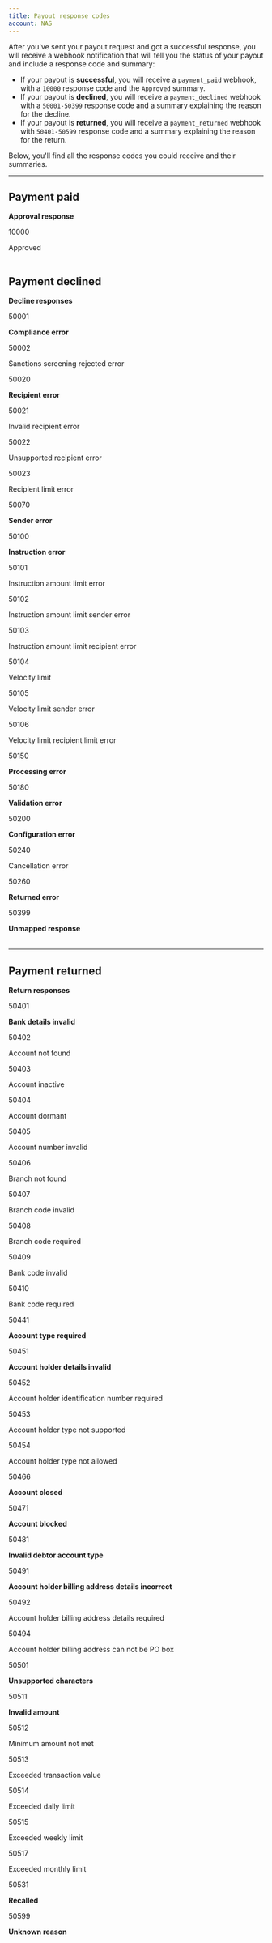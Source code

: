 ```yaml
---
title: Payout response codes
account: NAS
---
```


After you've sent your payout request and got a successful response, you will receive a webhook notification that will tell you the status of your payout and include a response code and summary:

- If your payout is **successful**, you will receive a `payment_paid` webhook, with a `10000` response code and the `Approved` summary.
- If your payout is **declined**, you will receive a `payment_declined` webhook with a `50001-50399` response code and a summary explaining the reason for the decline.
- If your payout is **returned**, you will receive a `payment_returned` webhook with `50401-50599` response code and a summary explaining the reason for the return.

Below, you'll find all the response codes you could receive and their summaries.

---

## Payment paid

<Table>
<TableHead headers={['Code', 'Summary']} />
<TableBody>
<TableSubhead colspan="2" color="blue">

**Approval response**

</TableSubhead>
<TableRow>
<TableCell>

10000

</TableCell>
<TableCell>

Approved

</TableCell>
</TableRow>
</TableBody>
</Table>

## Payment declined

<Table>
<TableHead headers={['Code', 'Summary']} />
<TableBody>
<TableSubhead colspan="2" color="blue">

**Decline responses**

</TableSubhead>
<TableRow>
<TableCell>

50001

</TableCell>
<TableCell>

**Compliance error**

</TableCell>
</TableRow>
<TableRow>
<TableCell>

50002

</TableCell>
<TableCell>

Sanctions screening rejected error

</TableCell>
</TableRow>
<TableRow>
<TableCell>

50020

</TableCell>
<TableCell>

**Recipient error**

</TableCell>
</TableRow>
<TableRow>
<TableCell>

50021

</TableCell>
<TableCell>

Invalid recipient error

</TableCell>
</TableRow>
<TableRow>
<TableCell>

50022

</TableCell>
<TableCell>

Unsupported recipient error

</TableCell>
</TableRow>
<TableRow>
<TableCell>

50023

</TableCell>
<TableCell>

Recipient limit error

</TableCell>
</TableRow>
<TableRow>
<TableCell>

50070

</TableCell>
<TableCell>

**Sender error**

</TableCell>
</TableRow>
<TableRow>
<TableCell>

50100

</TableCell>
<TableCell>

**Instruction error**

</TableCell>
</TableRow>
<TableRow>
<TableCell>

50101

</TableCell>
<TableCell>

Instruction amount limit error

</TableCell>
</TableRow>
<TableRow>
<TableCell>

50102

</TableCell>
<TableCell>

Instruction amount limit sender error

</TableCell>
</TableRow>
<TableRow>
<TableCell>

50103

</TableCell>
<TableCell>

Instruction amount limit recipient error

</TableCell>
</TableRow>
<TableRow>
<TableCell>

50104

</TableCell>
<TableCell>

Velocity limit

</TableCell>
</TableRow>
<TableRow>
<TableCell>

50105

</TableCell>
<TableCell>

Velocity limit sender error

</TableCell>
</TableRow>
<TableRow>
<TableCell>

50106

</TableCell>
<TableCell>

Velocity limit recipient limit error

</TableCell>
</TableRow>
<TableRow>
<TableCell>

50150

</TableCell>
<TableCell>

**Processing error**

</TableCell>
</TableRow>
<TableRow>
<TableCell>

50180

</TableCell>
<TableCell>

**Validation error**

</TableCell>
</TableRow>
<TableRow>
<TableCell>

50200

</TableCell>
<TableCell>

**Configuration error**

</TableCell>
</TableRow>
<TableRow>
<TableCell>

50240

</TableCell>
<TableCell>

Cancellation error

</TableCell>
</TableRow>
<TableRow>
<TableCell>

50260

</TableCell>
<TableCell>

**Returned error**

</TableCell>
</TableRow>
<TableRow>
<TableCell>

50399

</TableCell>
<TableCell>

**Unmapped response**

</TableCell>
</TableRow>
</TableBody>
</Table>

---

## Payment returned

<Table>
<TableHead headers={['Code', 'Summary']} />
<TableBody>
<TableSubhead colspan="2" color="blue">

**Return responses**

</TableSubhead>
<TableRow>
<TableCell>

50401

</TableCell>
<TableCell>

**Bank details invalid**

</TableCell>
</TableRow>
<TableRow>
<TableCell>

50402

</TableCell>
<TableCell>

Account not found

</TableCell>
</TableRow>
<TableRow>
<TableCell>

50403

</TableCell>
<TableCell>

Account inactive

</TableCell>
</TableRow>
<TableRow>
<TableCell>

50404

</TableCell>
<TableCell>

Account dormant

</TableCell>
</TableRow>
<TableRow>
<TableCell>

50405

</TableCell>
<TableCell>

Account number invalid

</TableCell>
</TableRow>
<TableRow>
<TableCell>

50406

</TableCell>
<TableCell>

Branch not found

</TableCell>
</TableRow>
<TableRow>
<TableCell>

50407

</TableCell>
<TableCell>

Branch code invalid

</TableCell>
</TableRow>
<TableRow>
<TableCell>

50408

</TableCell>
<TableCell>

Branch code required

</TableCell>
</TableRow>
<TableRow>
<TableCell>

50409

</TableCell>
<TableCell>

Bank code invalid

</TableCell>
</TableRow>
<TableRow>
<TableCell>

50410

</TableCell>
<TableCell>

Bank code required

</TableCell>
</TableRow>
<TableRow>
<TableCell>

50441

</TableCell>
<TableCell>

**Account type required**

</TableCell>
</TableRow>
<TableRow>
<TableCell>

50451

</TableCell>
<TableCell>

**Account holder details invalid**

</TableCell>
</TableRow>
<TableRow>
<TableCell>

50452

</TableCell>
<TableCell>

Account holder identification number required

</TableCell>
</TableRow>
<TableRow>
<TableCell>

50453

</TableCell>
<TableCell>

Account holder type not supported

</TableCell>
</TableRow>
<TableRow>
<TableCell>

50454

</TableCell>
<TableCell>

Account holder type not allowed

</TableCell>
</TableRow>
<TableRow>
<TableCell>

50466

</TableCell>
<TableCell>

**Account closed**

</TableCell>
</TableRow>
<TableRow>
<TableCell>

50471

</TableCell>
<TableCell>

**Account blocked**

</TableCell>
</TableRow>
<TableRow>
<TableCell>

50481

</TableCell>
<TableCell>

**Invalid debtor account type**

</TableCell>
</TableRow>
<TableRow>
<TableCell>

50491

</TableCell>
<TableCell>

**Account holder billing address details incorrect**

</TableCell>
</TableRow>
<TableRow>
<TableCell>

50492

</TableCell>
<TableCell>

Account holder billing address details required

</TableCell>
</TableRow>
<TableRow>
<TableCell>

50494

</TableCell>
<TableCell>

Account holder billing address can not be PO box

</TableCell>
</TableRow>
<TableRow>
<TableCell>

50501

</TableCell>
<TableCell>

**Unsupported characters**

</TableCell>
</TableRow>
<TableRow>
<TableCell>

50511

</TableCell>
<TableCell>

**Invalid amount**

</TableCell>
</TableRow>
<TableRow>
<TableCell>

50512

</TableCell>
<TableCell>

Minimum amount not met

</TableCell>
</TableRow>
<TableRow>
<TableCell>

50513

</TableCell>
<TableCell>

Exceeded transaction value

</TableCell>
</TableRow>
<TableRow>
<TableCell>

50514

</TableCell>
<TableCell>

Exceeded daily limit

</TableCell>
</TableRow>
<TableRow>
<TableCell>

50515

</TableCell>
<TableCell>

Exceeded weekly limit

</TableCell>
</TableRow>
<TableRow>
<TableCell>

50517

</TableCell>
<TableCell>

Exceeded monthly limit

</TableCell>
</TableRow>
<TableRow>
<TableCell>

50531

</TableCell>
<TableCell>

**Recalled**

</TableCell>
</TableRow>
<TableRow>
<TableCell>

50599

</TableCell>
<TableCell>

**Unknown reason**

</TableCell>
</TableRow>
</TableBody>
</Table>


